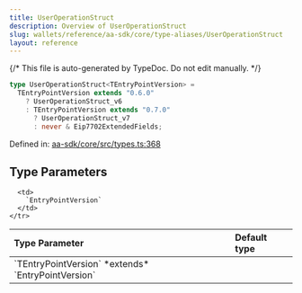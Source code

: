 ```yaml
---
title: UserOperationStruct
description: Overview of UserOperationStruct
slug: wallets/reference/aa-sdk/core/type-aliases/UserOperationStruct
layout: reference
---
```


{/* This file is auto-generated by TypeDoc. Do not edit manually. */}

```ts
type UserOperationStruct<TEntryPointVersion> =
  TEntryPointVersion extends "0.6.0"
    ? UserOperationStruct_v6
    : TEntryPointVersion extends "0.7.0"
      ? UserOperationStruct_v7
      : never & Eip7702ExtendedFields;
```

Defined in: [aa-sdk/core/src/types.ts:368](https://github.com/alchemyplatform/aa-sdk/blob/dc58c113ff1eeb06d4b3f76c505cbbaad47db8fc/aa-sdk/core/src/types.ts#L368)

## Type Parameters

<table>
  <thead>
    <tr>
      <th align="left">Type Parameter</th>
      <th align="left">Default type</th>
    </tr>
  </thead>

  <tbody>
    <tr>
      <td>
        `TEntryPointVersion` *extends* `EntryPointVersion`
      </td>

      <td>
        `EntryPointVersion`
      </td>
    </tr>

  </tbody>
</table>

